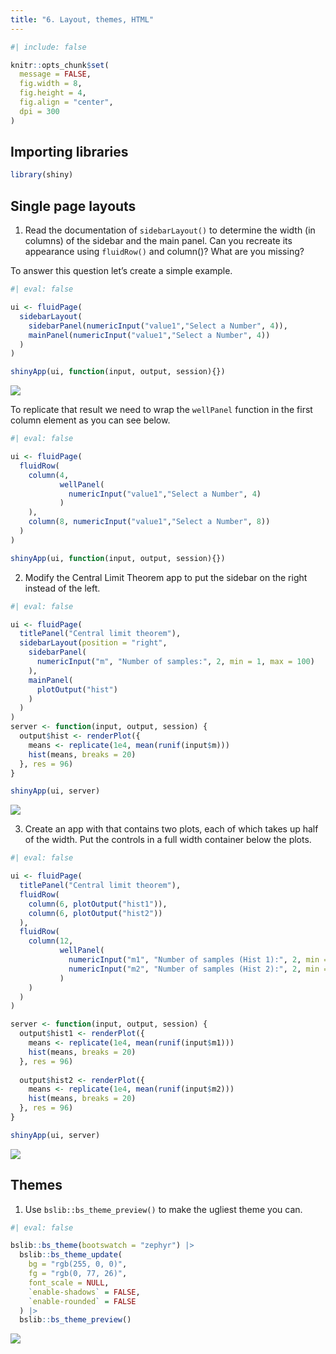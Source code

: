 ```yaml
---
title: "6. Layout, themes, HTML"
---
```


```r
#| include: false

knitr::opts_chunk$set(
  message = FALSE,
  fig.width = 8,
  fig.height = 4,
  fig.align = "center",
  dpi = 300
)
```

## Importing libraries

```r
library(shiny)
```


## Single page layouts

1. Read the documentation of `sidebarLayout()` to determine the width (in columns) of the sidebar and the main panel. Can you recreate its appearance using `fluidRow()` and column()? What are you missing?

To answer this question let's create a simple example.

```r
#| eval: false

ui <- fluidPage(
  sidebarLayout(
    sidebarPanel(numericInput("value1","Select a Number", 4)),
    mainPanel(numericInput("value1","Select a Number", 4))
  )
)

shinyApp(ui, function(input, output, session){})
```

![](img/01-sidebarLayout.png)

To replicate that result we need to wrap the `wellPanel` function in the first column element as you can see below.

```r
#| eval: false

ui <- fluidPage(
  fluidRow(
    column(4, 
           wellPanel(
             numericInput("value1","Select a Number", 4)
           )
    ),
    column(8, numericInput("value1","Select a Number", 8))
  )
)

shinyApp(ui, function(input, output, session){})
```

2. Modify the Central Limit Theorem app to put the sidebar on the right instead of the left.

```r
#| eval: false

ui <- fluidPage(
  titlePanel("Central limit theorem"),
  sidebarLayout(position = "right",
    sidebarPanel(
      numericInput("m", "Number of samples:", 2, min = 1, max = 100)
    ),
    mainPanel(
      plotOutput("hist")
    )
  )
)
server <- function(input, output, session) {
  output$hist <- renderPlot({
    means <- replicate(1e4, mean(runif(input$m)))
    hist(means, breaks = 20)
  }, res = 96)
}

shinyApp(ui, server)
```

![](img/02-central-limit-right.png)

3. Create an app with that contains two plots, each of which takes up half of the width. Put the controls in a full width container below the plots.

```r
#| eval: false

ui <- fluidPage(
  titlePanel("Central limit theorem"),
  fluidRow(
    column(6, plotOutput("hist1")),
    column(6, plotOutput("hist2"))
  ),
  fluidRow(
    column(12, 
           wellPanel(
             numericInput("m1", "Number of samples (Hist 1):", 2, min = 1, max = 100),
             numericInput("m2", "Number of samples (Hist 2):", 2, min = 1, max = 100) 
           )
    )
  )
)

server <- function(input, output, session) {
  output$hist1 <- renderPlot({
    means <- replicate(1e4, mean(runif(input$m1)))
    hist(means, breaks = 20)
  }, res = 96)
  
  output$hist2 <- renderPlot({
    means <- replicate(1e4, mean(runif(input$m2)))
    hist(means, breaks = 20)
  }, res = 96)
}

shinyApp(ui, server)
```

![](img/03-two-plots.png)

## Themes

1. Use `bslib::bs_theme_preview()` to make the ugliest theme you can.

```r
#| eval: false

bslib::bs_theme(bootswatch = "zephyr") |>
  bslib::bs_theme_update(
    bg = "rgb(255, 0, 0)", 
    fg = "rgb(0, 77, 26)", 
    font_scale = NULL, 
    `enable-shadows` = FALSE, 
    `enable-rounded` = FALSE
  ) |>
  bslib::bs_theme_preview()
```

![](img/05-ugly-theme.png)






